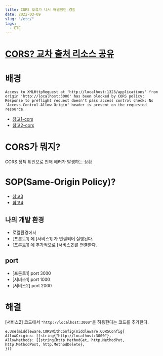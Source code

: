 ```yaml
---
title: CORS 오류가 나서 해결했던 경험
date: 2022-03-09
slug: "/etc/"
tags:
  - ETC
---
```


# [CORS? 교차 출처 리소스 공유](https://developer.mozilla.org/ko/docs/Web/HTTP/CORS)

# 배경
```
Access to XMLHttpRequest at 'http://localhost:1323/applications' from origin 'http://localhost:3000' has been blocked by CORS policy: Response to preflight request doesn't pass access control check: No 'Access-Control-Allow-Origin' header is present on the requested resource.
```
* [참고1-cors](
https://coding-groot.tistory.com/91)
* [참고2-cors](
https://evan-moon.github.io/2020/05/21/about-cors/)


# CORS가 뭐지?
CORS 정책 위반으로 인해 에러가 발생하는 상황
# SOP(Same-Origin Policy)?

* [참고3](  https://joshua1988.github.io/vue-camp/front-dev.html#%E1%84%8B%E1%85%AE%E1%84%83%E1%85%A2-rest-api%E1%84%8B%E1%85%A6-%E1%84%83%E1%85%A2%E1%84%92%E1%85%A1%E1%86%AB-%E1%84%8B%E1%85%B5%E1%84%92%E1%85%A2)
* [참고4](https://joshua1988.github.io/webpack-guide/devtools/webpack-dev-server.html#%ED%94%84%EB%A1%9D%EC%8B%9C-proxy-%EC%84%A4%EC%A0%95)
## 나의 개발 환경

* 로컬환경에서
* [프론트1] 에 [서비스1] 가 연결되어 실행된다.
* [프론트1] 에 추가적으로 [서비스2]를 연결한다.

## port
* [프론트1] port  3000
* [서비스1] port  1000
* [서비스2] port  2000


# 해결
[서비스2] 코드에서 `"http://localhost:3000"`을 허용한다는 코드를 추가한다.
```
e.Use(middleware.CORSWithConfig(middleware.CORSConfig{
AllowOrigins: []string{"http://localhost:3000"},
AllowMethods: []string{http.MethodGet, http.MethodPut, http.MethodPost, http.MethodDelete},
}))
```